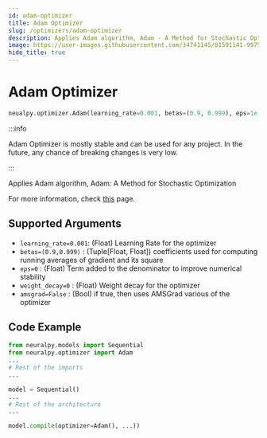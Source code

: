 ```yaml
---
id: adam-optimizer
title: Adam Optimizer
slug: /optimizers/adam-optimizer
description: Applies Adam algorithm, Adam - A Method for Stochastic Optimization
image: https://user-images.githubusercontent.com/34741145/81591141-99752900-93d9-11ea-9ef6-cc2c68daaa19.png
hide_title: true
---
```


# Adam Optimizer

```python
neualpy.optimizer.Adam(learning_rate=0.001, betas=(0.9, 0.999), eps=1e-08, weight_decay=0.0, amsgrad=False)
```

:::info

Adam Optimizer is mostly stable and can be used for any project. In the future, any chance of breaking changes is very low.

:::

Applies Adam algorithm, Adam: A Method for Stochastic Optimization

For more information, check [this](https://pytorch.org/docs/stable/optim.html#torch.optim.Adam) page.

## Supported Arguments

- `learning_rate=0.001`: (Float) Learning Rate for the optimizer
- `betas=(0.9,0.999)` : (Tuple[Float, Float]) coefficients used for computing running averages of gradient and its square
- `eps=0` : (Float) Term added to the denominator to improve numerical stability
- `weight_decay=0` : (Float) Weight decay for the optimizer
- `amsgrad=False` : (Bool) if true, then uses AMSGrad various of the optimizer

## Code Example

```python
from neuralpy.models import Sequential
from neuralpy.optimizer import Adam
...
# Rest of the imports
...

model = Sequential()
...
# Rest of the architecture
...

model.compile(optimizer=Adam(), ...))
```
